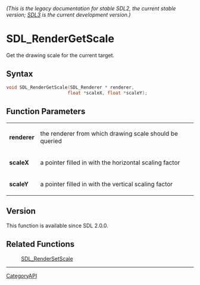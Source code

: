 ====== (This is the legacy documentation for stable SDL2, the current stable version; [https://wiki.libsdl.org/SDL3/ SDL3] is the current development version.) ======
= SDL_RenderGetScale =

Get the drawing scale for the current target.

== Syntax ==

<syntaxhighlight lang='c'>
void SDL_RenderGetScale(SDL_Renderer * renderer,
                       float *scaleX, float *scaleY);
</syntaxhighlight>

== Function Parameters ==

{|
|'''renderer'''
|the renderer from which drawing scale should be queried
|-
|'''scaleX'''
|a pointer filled in with the horizontal scaling factor
|-
|'''scaleY'''
|a pointer filled in with the vertical scaling factor
|}

== Version ==

This function is available since SDL 2.0.0.

== Related Functions ==

:[[SDL_RenderSetScale]]

----
[[CategoryAPI]]



